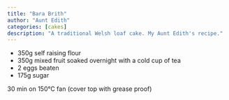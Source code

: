 ```yaml
---
title: "Bara Brith"
author: "Aunt Edith"
categories: [cakes]
description: "A traditional Welsh loaf cake. My Aunt Edith's recipe."
---
```


* 350g self raising flour
* 350g mixed fruit soaked overnight with a cold cup of tea
* 2 eggs beaten
* 175g sugar

30 min on 150°C fan (cover top with grease proof)

